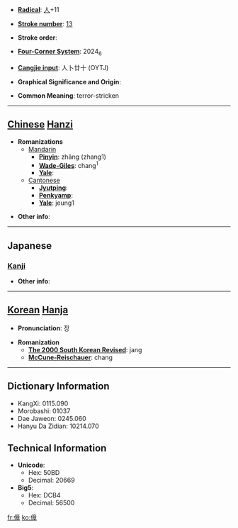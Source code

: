 * '''[[Wiktionary:Chinese radical index| Radical]]''': [[Wiktionary:Chinese radical index 人|人]]+11

* '''[[Wiktionary:Chinese total strokes index|Stroke number]]''': [[Wiktionary:Chinese total strokes index 13|13]]

* '''Stroke order''': 

* '''[[Wiktionary:Chinese four corner index|Four-Corner System]]''': 2024<sub>6</sub>

* '''[[Wiktionary:Chinese Cangjie index|Cangjie input]]''': 人卜廿十 (OYTJ)

* '''Graphical Significance and Origin''': 

* '''Common Meaning''': terror-stricken

----

== [[Chinese]] [[Hanzi]] ==

* '''Romanizations'''
** [[Mandarin]]
*** '''[[Pinyin]]''': zhāng (zhang1)
*** '''[[Wade-Giles]]''': chang<sup>1</sup>
*** '''[[Yale]]''': 
**[[Cantonese]]
***'''[[Jyutping]]''':
***'''[[Penkyamp]]''': 
***'''[[Yale]]''': jeung1

* '''Other info''': 

----

==Japanese==
===[[Kanji]]===
{{kanji|on readings=[[しょう]] (shō)
|kun readings=[[おどろく]] (odoroku)
}}

* '''Other info''':  

----

== [[Korean]] [[Hanja]] ==

* '''Pronunciation''': 장

* '''Romanization'''
** '''[[The 2000 South Korean Revised Romanization|The 2000 South Korean Revised]]''': jang
** '''[[McCune-Reischauer]]''': chang

----

== Dictionary Information ==

* KangXi: 0115.090
* Morobashi: 01037
* Dae Jaweon: 0245.060
* Hanyu Da Zidian: 10214.070

== Technical Information ==

* '''Unicode''':
** Hex: 50BD
** Decimal: 20669
* '''Big5''':
** Hex: DCB4
** Decimal: 56500

[[fr:傽]]
[[ko:傽]]